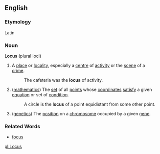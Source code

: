 ==English==
===Etymology===
Latin
===Noun===
'''Locus''' (plural loci)
# A [[place]] or [[locality]], especially a [[centre]] of [[activity]] or the [[scene]] of a [[crime]].
#: The cafeteria was the '''locus''' of activity.
# ([[mathematics]]) The [[set]] of all [[point]]s whose [[coordinate]]s [[satisfy]] a given [[equation]] or set of [[condition]].
#: A circle is the '''locus''' of a point equidistant from some other point.
# ([[genetics]]) The [[position]] on a [[chromosome]] occupied by a given [[gene]].
===Related Words===
*[[focus]]

[[pl:Locus]]